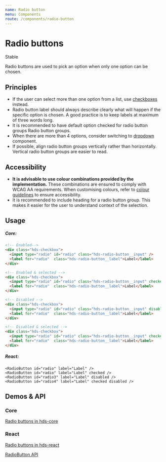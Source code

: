 ```yaml
---
name: Radio button
menu: Components
route: /components/radio-button
---
```




# Radio buttons

<StatusLabel type="info">Stable</StatusLabel>

<LargeParagraph>
  Radio buttons are used to pick an option when only one option can be chosen. 
</LargeParagraph>

## Principles

- If the user can select more than one option from a list, use [checkboxes](/components/checkbox) instead.
- Radio button label should always describe clearly what will happen if the specific option is chosen. A good practice is to keep labels at maximum of three words long.
- It is recommended to have default option checked for radio button groups Radio button groups.
- When there are more than 4 options, consider switching to [dropdown](/components/dropdown) component.
- If possible, align radio button groups vertically rather than horizontally. Vertical radio button groups are easier to read.

## Accessibility

- **It is advisable to use colour combinations provided by the implementation.** These combinations are ensured to comply with WCAG AA requirements. When customising colours, refer to [colour guidelines](/design-tokens/colour "Colour") to ensure accessibility.
- It is recommended to include heading for a radio button group. This makes it easier for the user to understand context of the selection.


## Usage

<Playground>
  <RadioButton id="radio" label="Label" />
  <RadioButton id="radio2" label="Label" checked />
  <RadioButton id="radio3" label="Label" disabled />
  <RadioButton id="radio4" label="Label" checked disabled />
</Playground>

##### Core:
```html
<!-- Enabled-->
<div class="hds-checkbox">
  <input type="radio" id="radio" class="hds-radio-button__input" />
  <label for="radio"  class="hds-radio-button__label">Label</label>
</div>

<!-- Enabled & selected -->
<div class="hds-checkbox">
  <input type="radio" id="radio" class="hds-radio-button__input" checked />
  <label for="radio"  class="hds-radio-button__label">Label</label>
</div>

<!-- Disabled -->
<div class="hds-checkbox">
  <input type="radio" id="radio" class="hds-radio-button__input" disabled />
  <label for="radio"  class="hds-radio-button__label">Label</label>
</div>

<!-- Disabled & selected -->
<div class="hds-checkbox">
  <input type="radio" id="radio" class="hds-radio-button__input" checked disabled />
  <label for="radio"  class="hds-radio-button__label">Label</label>
</div>
```

##### React:
```tsx
<RadioButton id="radio" label="Label" />
<RadioButton id="radio" label="Label" checked />
<RadioButton id="radio3" label="Label" disabled />
<RadioButton id="radio4" label="Label" checked disabled />
```

## Demos & API

### Core

[Radio buttons in hds-core](/storybook/core/?path=/story/components-radio-button--default)

### React

[Radio buttons in hds-react](/storybook/react/?path=/story/components-radiobutton--default)

[RadioButton API](/storybook/react/?path=/docs/components-radiobutton--default)
